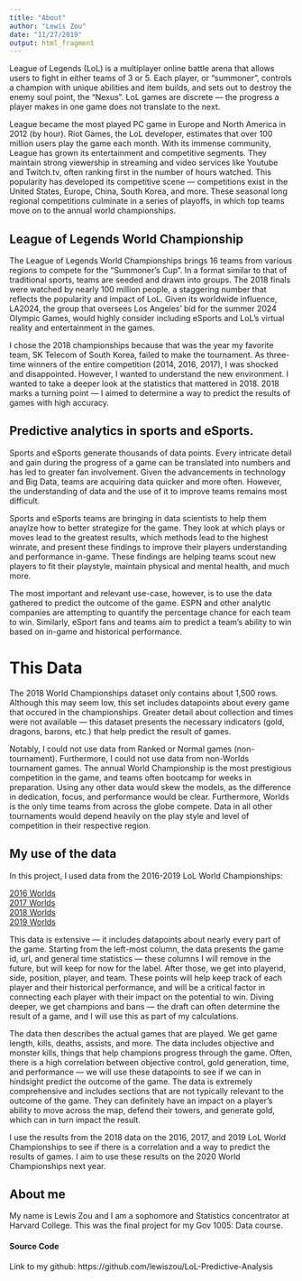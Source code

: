 ```yaml
---
title: "About"
author: "Lewis Zou"
date: "11/27/2019"
output: html_fragment
---
```


League of Legends (LoL) is a multiplayer online battle arena that allows users to fight in either teams of 3 or 5. Each player, or "summoner", controls a champion with unique abilities and item builds, and sets out to destroy the enemy soul point, the "Nexus". LoL games are discrete — the progress a player makes in one game does not translate to the next.

League became the most played PC game in Europe and North America in 2012 (by hour). Riot Games, the LoL developer, estimates that over 100 million users play the game each month. With its immense community, League has grown its entertainment and competitive segments. They maintain strong viewership in streaming and video services like Youtube and Twitch.tv, often ranking first in the number of hours watched. This popularity has developed its competitive scene — competitions exist in the United States, Europe, China, South Korea, and more. These seasonal long regional competitions culminate in a series of playoffs, in which top teams move on to the annual world championships.

## League of Legends World Championship

The League of Legends World Championships brings 16 teams from various regions to compete for the "Summoner's Cup". In a format similar to that of traditional sports, teams are seeded and drawn into groups. The 2018 finals were watched by nearly 100 million people, a staggering number that reflects the popularity and impact of LoL. Given its worldwide influence, LA2024, the group that oversees Los Angeles' bid for the summer 2024 Olympic Games, would highly consider including eSports and LoL's virtual reality and entertainment in the games.

I chose the 2018 championships because that was the year my favorite team, SK Telecom of South Korea, failed to make the tournament. As three-time winners of the entire competition (2014, 2016, 2017), I was shocked and disappointed. However, I wanted to understand the new environment. I wanted to take a deeper look at the statistics that mattered in 2018. 2018 marks a turning point — I aimed to determine a way to predict the results of games with high accuracy.

## Predictive analytics in sports and eSports.

Sports and eSports generate thousands of data points. Every intricate detail and gain during the progress of a game can be translated into numbers and has led to greater fan involvement. Given the advancements in technology and Big Data, teams are acquiring data quicker and more often. However, the understanding of data and the use of it to improve teams remains most difficult.

Sports and eSports teams are bringing in data scientists to help them anaylze how to better strategize for the game. They look at which plays or moves lead to the greatest results, which methods lead to the highest winrate, and present these findings to improve their players understanding and performance in-game. These findings are helping teams scout new players to fit their playstyle, maintain physical and mental health, and much more.

The most important and relevant use-case, however, is to use the data gathered to predict the outcome of the game. ESPN and other analytic companies are attempting to quantify the percentage chance for each team to win. Similarly, eSport fans and teams aim to predict a team's ability to win based on in-game and historical performance.

# This Data

The 2018 World Championships dataset only contains about 1,500 rows. Although this may seem low, this set includes datapoints about every game that occured in the championships. Greater detail about collection and times were not available — this dataset presents the necessary indicators (gold, dragons, barons, etc.) that help predict the result of games.

Notably, I could not use data from Ranked or Normal games (non-tournament). Furthermore, I could not use data from non-Worlds tournament games. The annual World Championship is the most prestigious competition in the game, and teams often bootcamp for weeks in preparation. Using any other data would skew the models, as the difference in dedication, focus, and performance would be clear. Furthermore, Worlds is the only time teams from across the globe compete. Data in all other tournaments would depend heavily on the play style and level of competition in their respective region.

## My use of the data

In this project, I used data from the 2016-2019 LoL World Championships:

[2016 Worlds](http://oracleselixir.com/gamedata/2016-complete/)
<br>
[2017 Worlds](http://oracleselixir.com/gamedata/2019-worlds/)
<br>
[2018 Worlds](http://oracleselixir.com/gamedata/2018-worlds/)
<br>
[2019 Worlds](http://oracleselixir.com/gamedata/2017-complete/)
<br>

This data is extensive — it includes datapoints about nearly every part of the game. Starting from the left-most column, the data presents the game id, url, and general time statistics — these columns I will remove in the future, but will keep for now for the label. After those, we get into playerid, side, position, player, and team. These points will help keep track of each player and their historical performance, and will be a critical factor in connecting each player with their impact on the potential to win. Diving deeper, we get champions and bans — the draft can often determine the result of a game, and I will use this as part of my calculations.

The data then describes the actual games that are played. We get game length, kills, deaths, assists, and more. The data includes objective and monster kills, things that help champions progress through the game. Often, there is a high correlation between objective control, gold generation, time, and performance — we will use these datapoints to see if we can in hindsight predict the outcome of the game. The data is extremely comprehensive and includes sections that are not typically relevant to the outcome of the game. They can definitely have an impact on a player's ability to move across the map, defend their towers, and generate gold, which can in turn impact the result.

I use the results from the 2018 data on the 2016, 2017, and 2019 LoL World Championships to see if there is a correlation and a way to predict the results of games. I aim to use these results on the 2020 World Championships next year.

## About me

My name is Lewis Zou and I am a sophomore and Statistics concentrator at Harvard College. This was the final project for my Gov 1005: Data course. 

#### Source Code
Link to my github: https://github.com/lewiszou/LoL-Predictive-Analysis